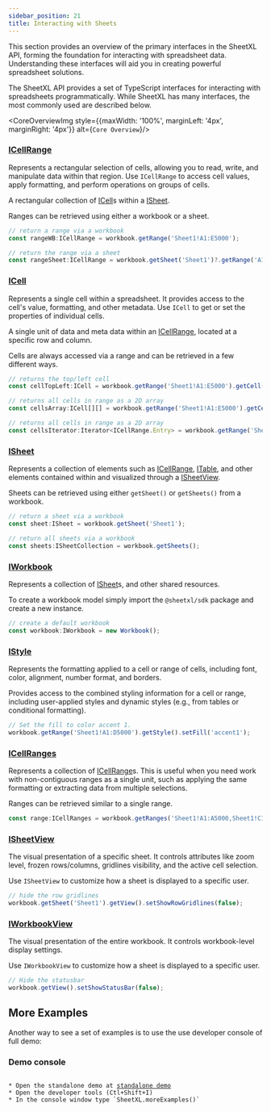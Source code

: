 ```yaml
---
sidebar_position: 21
title: Interacting with Sheets
---
```



This section provides an overview of the primary interfaces in the SheetXL API, forming the foundation for
interacting with spreadsheet data. Understanding these interfaces will aid you in creating powerful spreadsheet
solutions.

The SheetXL API provides a set of TypeScript interfaces for interacting with spreadsheets programmatically.
While SheetXL has many interfaces, the most commonly used are described below.

<CoreOverviewImg style={{maxWidth: '100%', marginLeft: '4px', marginRight: '4px'}} alt={`Core Overview`}/>

### [ICellRange](https://api.sheetxl.com/interfaces/_sheetxl_sdk.ICellRange.html)

Represents a rectangular selection of cells, allowing you to read, write, and manipulate data within
that region. Use `ICellRange` to access cell values, apply formatting, and perform operations on groups of cells.

A rectangular collection of [ICell](https://api.sheetxl.com/interfaces/_sheetxl_sdk.ICell.html)s within a [ISheet](https://api.sheetxl.com/interfaces/_sheetxl_sdk.ISheet.html).

Ranges can be retrieved using either a workbook or a sheet.

```typescript
// return a range via a workbook
const rangeWB:ICellRange = workbook.getRange('Sheet1!A1:E5000');

// return the range via a sheet
const rangeSheet:ICellRange = workbook.getSheet('Sheet1')?.getRange('A1:E5000');

```

### [ICell](https://api.sheetxl.com/interfaces/_sheetxl_sdk.ICell.html)

Represents a single cell within a spreadsheet. It provides access to the cell's value, formatting,
and other metadata. Use `ICell` to get or set the properties of individual cells.

A single unit of data and meta data within an [ICellRange](https://api.sheetxl.com/interfaces/_sheetxl_sdk.ICellRange.html),
located at a specific row and column.

Cells are always accessed via a range and can be retrieved in a few different ways.

```typescript
// returns the top/left cell
const cellTopLeft:ICell = workbook.getRange('Sheet1!A1:E5000').getCell();

// returns all cells in range as a 2D array
const cellsArray:ICell[][] = workbook.getRange('Sheet1!A1:E5000').getCells();

// returns all cells in range as a 2D array
const cellsIterator:Iterator<ICellRange.Entry> = workbook.getRange('Sheet1!A1:E5000').entries();
```

### [ISheet](https://api.sheetxl.com/modules/_sheetxl_sdk.ISheet.html)

Represents a collection of elements such as [ICellRange](https://api.sheetxl.com/interfaces/_sheetxl_sdk.ICellRange.html),
[ITable](https://api.sheetxl.com/interfaces/_sheetxl_sdk.ITable.html), and other elements contained within and visualized
through a [ISheetView](https://api.sheetxl.com/interfaces/_sheetxl_sdk.ISheetView.html).

Sheets can be retrieved using either `getSheet()` or `getSheets()` from a workbook.

```typescript
// return a sheet via a workbook
const sheet:ISheet = workbook.getSheet('Sheet1');

// return all sheets via a workbook
const sheets:ISheetCollection = workbook.getSheets();
```

### [IWorkbook](https://api.sheetxl.com/interfaces/_sheetxl_sdk.IWorkbook.html)

Represents a collection of [ISheet](https://api.sheetxl.com/interfaces/_sheetxl_sdk.ISheet.html)s,
and other shared resources.

To create a workbook model simply import the `@sheetxl/sdk` package and create a new instance.

```typescript
// create a default workbook
const workbook:IWorkbook = new Workbook();
```

### [IStyle](https://api.sheetxl.com/interfaces/_sheetxl_sdk.IStyle.html)

Represents the formatting applied to a cell or range of cells, including font, color, alignment,
number format, and borders.

Provides access to the combined styling information for a cell or range, including user-applied styles
and dynamic styles (e.g., from tables or conditional formatting).

```typescript
// Set the fill to color accent 1.
workbook.getRange('Sheet1!A1:D5000').getStyle().setFill('accent1');
```

### [ICellRanges](https://api.sheetxl.com/interfaces/_sheetxl_sdk.ICellRanges.html)

Represents a collection of [ICellRange](https://api.sheetxl.com/interfaces/_sheetxl_sdk.ICellRange.html)s.
This is useful when you need work with non-contiguous ranges as a single unit,
such as applying the same formatting or extracting data from multiple selections.

Ranges can be retrieved similar to a single range.

```typescript
const range:ICellRanges = workbook.getRanges('Sheet1!A1:A5000,Sheet1!C1:C5000').getStats().getSum();
```

### [ISheetView](https://api.sheetxl.com/interfaces/_sheetxl_sdk.ISheetView.html)

The visual presentation of a specific sheet. It controls attributes like zoom level,
frozen rows/columns, gridlines visibility, and the active cell selection.

Use `ISheetView` to customize how a sheet is displayed to a specific user.

```typescript
// hide the row gridlines
workbook.getSheet('Sheet1').getView().setShowRowGridlines(false);
```

### [IWorkbookView](https://api.sheetxl.com/interfaces/_sheetxl_sdk.IWorkbookView.html)

The visual presentation of the entire workbook. It controls workbook-level display settings.

Use `IWorkbookView` to customize how a sheet is displayed to a specific user.

```typescript
// Hide the statusbar
workbook.getView().setShowStatusBar(false);
```

## More Examples

Another way to see a set of examples is to use the use developer console of full demo:

### Demo console

<code>
* Open the standalone demo at <a href="https://demo.sheetxl.com">standalone demo</a>
* Open the developer tools (Ctl+Shift+I)
* In the console window type `SheetXL.moreExamples()`
</code>
